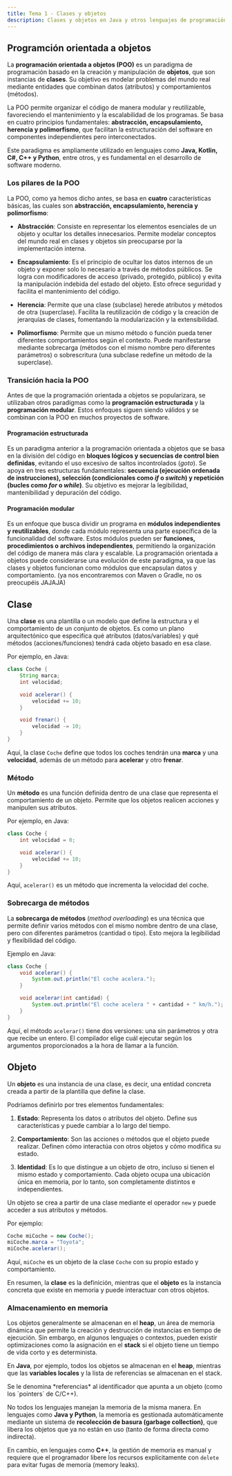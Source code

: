```yaml
---
title: Tema 1 - Clases y objetos
description: Clases y objetos en Java y otros lenguajes de programación orientada a objetos.
---
```



## Programción orientada a objetos

La **programación orientada a objetos (POO)** es un paradigma de programación basado en la creación y manipulación de **objetos**, que son instancias de **clases**. Su objetivo es modelar problemas del mundo real mediante entidades que combinan datos (atributos) y comportamientos (métodos).  

La POO permite organizar el código de manera modular y reutilizable, favoreciendo el mantenimiento y la escalabilidad de los programas. Se basa en cuatro principios fundamentales: **abstracción, encapsulamiento, herencia y polimorfismo**, que facilitan la estructuración del software en componentes independientes pero interconectados.  

Este paradigma es ampliamente utilizado en lenguajes como **Java, Kotlin, C#, C++ y Python**, entre otros, y es fundamental en el desarrollo de software moderno.

### Los pilares de la POO
La POO, como ya hemos dicho antes, se basa en **cuatro** características básicas, las cuales son **abstracción, encapsulamiento, herencia y polimorfismo**:  

- **Abstracción**: Consiste en representar los elementos esenciales de un objeto y ocultar los detalles innecesarios. Permite modelar conceptos del mundo real en clases y objetos sin preocuparse por la implementación interna.  

- **Encapsulamiento**: Es el principio de ocultar los datos internos de un objeto y exponer solo lo necesario a través de métodos públicos. Se logra con modificadores de acceso (privado, protegido, público) y evita la manipulación indebida del estado del objeto. Esto ofrece seguridad y facilita el mantenimiento del código.  

- **Herencia**: Permite que una clase (subclase) herede atributos y métodos de otra (superclase). Facilita la reutilización de código y la creación de jerarquías de clases, fomentando la modularización y la extensibilidad.  

- **Polimorfismo**: Permite que un mismo método o función pueda tener diferentes comportamientos según el contexto. Puede manifestarse mediante sobrecarga (métodos con el mismo nombre pero diferentes parámetros) o sobrescritura (una subclase redefine un método de la superclase).

### Transición hacia la POO
Antes de que la programación orientada a objetos se popularizara, se utilizaban otros paradigmas como la **programación estructurada** y la **programación modular**. Estos enfoques siguen siendo válidos y se combinan con la POO en muchos proyectos de software.

#### Programación estructurada
Es un paradigma anterior a la programación orientada a objetos que se basa en la división del código en **bloques lógicos y secuencias de control bien definidas**, evitando el uso excesivo de saltos incontrolados (*goto*). Se apoya en tres estructuras fundamentales: **secuencia (ejecución ordenada de instrucciones), selección (condicionales como *if* o *switch*) y repetición (bucles como *for* o *while*)**. Su objetivo es mejorar la legibilidad, mantenibilidad y depuración del código.  

#### Programación modular  
Es un enfoque que busca dividir un programa en **módulos independientes y reutilizables**, donde cada módulo representa una parte específica de la funcionalidad del software. Estos módulos pueden ser **funciones, procedimientos o archivos independientes**, permitiendo la organización del código de manera más clara y escalable. La programación orientada a objetos puede considerarse una evolución de este paradigma, ya que las clases y objetos funcionan como módulos que encapsulan datos y comportamiento.
(ya nos encontraremos con Maven o Gradle, no os preocupéis JAJAJA)

## Clase 
Una **clase** es una plantilla o un modelo que define la estructura y el comportamiento de un conjunto de objetos. Es como un plano arquitectónico que especifica qué atributos (datos/variables) y qué métodos (acciones/funciones) tendrá cada objeto basado en esa clase.  

Por ejemplo, en Java:  
```java frame="terminal"
class Coche {
    String marca;
    int velocidad;

    void acelerar() {
        velocidad += 10;
    }

    void frenar() {
        velocidad -= 10;
    }
}
```
Aquí, la clase `Coche` define que todos los coches tendrán una **marca** y una **velocidad**, además de un método para **acelerar** y otro **frenar**.  

### **Método**  
Un **método** es una función definida dentro de una clase que representa el comportamiento de un objeto. Permite que los objetos realicen acciones y manipulen sus atributos.  

Por ejemplo, en Java:  
```java frame="terminal"
class Coche {
    int velocidad = 0;

    void acelerar() {
        velocidad += 10;
    }
}
```
Aquí, `acelerar()` es un método que incrementa la velocidad del coche.

### **Sobrecarga de métodos**  
La **sobrecarga de métodos** (*method overloading*) es una técnica que permite definir varios métodos con el mismo nombre dentro de una clase, pero con diferentes parámetros (cantidad o tipo). Esto mejora la legibilidad y flexibilidad del código.  

Ejemplo en Java:  
```java frame="terminal"
class Coche {
    void acelerar() {
        System.out.println("El coche acelera.");
    }

    void acelerar(int cantidad) {
        System.out.println("El coche acelera " + cantidad + " km/h.");
    }
}
```
Aquí, el método `acelerar()` tiene dos versiones: una sin parámetros y otra que recibe un entero. El compilador elige cuál ejecutar según los argumentos proporcionados a la hora de llamar a la función.

<LinkCard
  title="Ejemplo con una clase Punto"
  description="Ejemplo de una clase Punto en Java que calcula la distancia entre dos de ellos o desde el origen."
  href="/contenido/proii/tema1/ejemplo-punto"
/>

## Objeto  
Un **objeto** es una instancia de una clase, es decir, una entidad concreta creada a partir de la plantilla que define la clase.  

Podríamos definirlo por tres elementos fundamentales:  

1. **Estado**: Representa los datos o atributos del objeto. Define sus características y puede cambiar a lo largo del tiempo.  

2. **Comportamiento**: Son las acciones o métodos que el objeto puede realizar. Definen cómo interactúa con otros objetos y cómo modifica su estado.  

3. **Identidad**: Es lo que distingue a un objeto de otro, incluso si tienen el mismo estado y comportamiento. Cada objeto ocupa una ubicación única en memoria, por lo tanto, son completamente distintos e independientes.  

Un objeto se crea a partir de una clase mediante el operador `new` y puede acceder a sus atributos y métodos.  

Por ejemplo:  
```java frame="terminal"
Coche miCoche = new Coche();
miCoche.marca = "Toyota";
miCoche.acelerar();
```
Aquí, `miCoche` es un objeto de la clase `Coche` con su propio estado y comportamiento.  

En resumen, la **clase** es la definición, mientras que el **objeto** es la instancia concreta que existe en memoria y puede interactuar con otros objetos.  

### **Almacenamiento en memoria**  
Los objetos generalmente se almacenan en el **heap**, un área de memoria dinámica que permite la creación y destrucción de instancias en tiempo de ejecución. Sin embargo, en algunos lenguajes o contextos, pueden existir optimizaciones como la asignación en el **stack** si el objeto tiene un tiempo de vida corto y es determinista.

En **Java**, por ejemplo, todos los objetos se almacenan en el **heap**, mientras que las **variables locales** y la lista de referencias se almacenan en el stack.

<Aside>Se le denomina *referencias* al identificador que apunta a un objeto (como los `pointers` de C/C++).</Aside>

No todos los lenguajes manejan la memoria de la misma manera. En lenguajes como **Java y Python**, la memoria es gestionada automáticamente mediante un sistema de **recolección de basura (garbage collection)**, que libera los objetos que ya no están en uso (tanto de forma directa como indirecta).

En cambio, en lenguajes como **C++**, la gestión de memoria es manual y requiere que el programador libere los recursos explícitamente con `delete` 
para evitar fugas de memoria (memory leaks).

